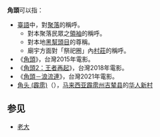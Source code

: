 '''角頭'''可以指：
*[[臺語|臺語]]中，對[[聚落|聚落]]的稱呼。
**對本聚落民眾之[[領袖|領袖]]的稱呼。
**對本地[[黑幫|黑幫]][[頭目|頭目]]的尊稱。
**廟宇方面對「祭祀圈」內[[村莊|村莊]]的稱呼。
*《[[角頭_(電影)|角頭]]》，台灣2015年電影。
*《[[角頭2：王者再起|角頭2：王者再起]]》，台灣2018年電影。
*《[[角頭－浪流連|角頭－浪流連]]》，台灣2021年電影。
*[[角头_(霹雳)|角头 (霹雳)]]（{{lang-ms|Tanjung Piandang}}），[[马来西亚|马来西亚]][[霹雳州|霹雳州]][[吉辇县|吉辇县]]的[[华人新村|华人新村]]

==参见==
* [[老大|老大]]

{{disambig|Cat=二字消歧義}}